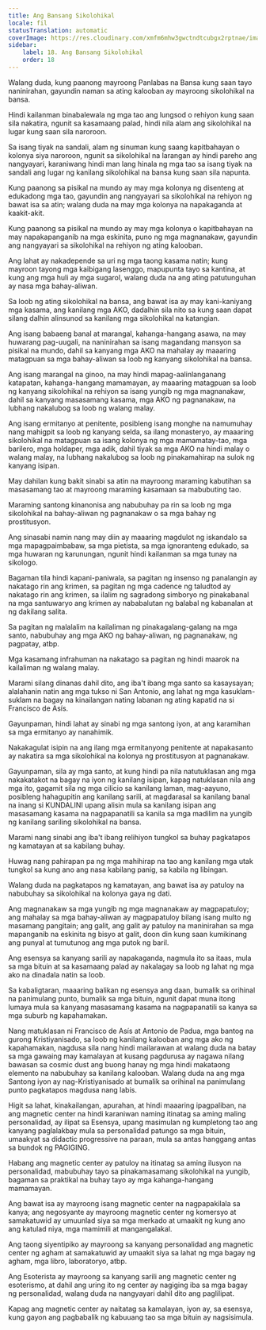 ```yaml
---
title: Ang Bansang Sikolohikal
locale: fil
statusTranslation: automatic
coverImage: https://res.cloudinary.com/xmfm6mhw3gwctndtcubgx2rptnae/image/upload/v1741354419/small_cover_la_gran_rebelion_28716e29d2.webp
sidebar:
    label: 18. Ang Bansang Sikolohikal
    order: 18
---
```

Walang duda, kung paanong mayroong Panlabas na Bansa kung saan tayo naninirahan, gayundin naman sa ating kalooban ay mayroong sikolohikal na bansa.

Hindi kailanman binabalewala ng mga tao ang lungsod o rehiyon kung saan sila nakatira, ngunit sa kasamaang palad, hindi nila alam ang sikolohikal na lugar kung saan sila naroroon.

Sa isang tiyak na sandali, alam ng sinuman kung saang kapitbahayan o kolonya siya naroroon, ngunit sa sikolohikal na larangan ay hindi pareho ang nangyayari, karaniwang hindi man lang hinala ng mga tao sa isang tiyak na sandali ang lugar ng kanilang sikolohikal na bansa kung saan sila napunta.

Kung paanong sa pisikal na mundo ay may mga kolonya ng disenteng at edukadong mga tao, gayundin ang nangyayari sa sikolohikal na rehiyon ng bawat isa sa atin; walang duda na may mga kolonya na napakaganda at kaakit-akit.

Kung paanong sa pisikal na mundo ay may mga kolonya o kapitbahayan na may napakapanganib na mga eskinita, puno ng mga magnanakaw, gayundin ang nangyayari sa sikolohikal na rehiyon ng ating kalooban.

Ang lahat ay nakadepende sa uri ng mga taong kasama natin; kung mayroon tayong mga kaibigang lasenggo, mapupunta tayo sa kantina, at kung ang mga huli ay mga sugarol, walang duda na ang ating patutunguhan ay nasa mga bahay-aliwan.

Sa loob ng ating sikolohikal na bansa, ang bawat isa ay may kani-kaniyang mga kasama, ang kanilang mga AKO, dadalhin sila nito sa kung saan dapat silang dalhin alinsunod sa kanilang mga sikolohikal na katangian.

Ang isang babaeng banal at marangal, kahanga-hangang asawa, na may huwarang pag-uugali, na naninirahan sa isang magandang mansyon sa pisikal na mundo, dahil sa kanyang mga AKO na mahalay ay maaaring matagpuan sa mga bahay-aliwan sa loob ng kanyang sikolohikal na bansa.

Ang isang marangal na ginoo, na may hindi mapag-aalinlanganang katapatan, kahanga-hangang mamamayan, ay maaaring matagpuan sa loob ng kanyang sikolohikal na rehiyon sa isang yungib ng mga magnanakaw, dahil sa kanyang masasamang kasama, mga AKO ng pagnanakaw, na lubhang nakalubog sa loob ng walang malay.

Ang isang ermitanyo at penitente, posibleng isang monghe na namumuhay nang mahigpit sa loob ng kanyang selda, sa ilang monasteryo, ay maaaring sikolohikal na matagpuan sa isang kolonya ng mga mamamatay-tao, mga barilero, mga holdaper, mga adik, dahil tiyak sa mga AKO na hindi malay o walang malay, na lubhang nakalubog sa loob ng pinakamahirap na sulok ng kanyang isipan.

May dahilan kung bakit sinabi sa atin na mayroong maraming kabutihan sa masasamang tao at mayroong maraming kasamaan sa mabubuting tao.

Maraming santong kinanonisa ang nabubuhay pa rin sa loob ng mga sikolohikal na bahay-aliwan ng pagnanakaw o sa mga bahay ng prostitusyon.

Ang sinasabi namin nang may diin ay maaaring magdulot ng iskandalo sa mga mapagpaimbabaw, sa mga pietista, sa mga ignoranteng edukado, sa mga huwaran ng karunungan, ngunit hindi kailanman sa mga tunay na sikologo.

Bagaman tila hindi kapani-paniwala, sa pagitan ng insenso ng panalangin ay nakatago rin ang krimen, sa pagitan ng mga cadence ng taludtod ay nakatago rin ang krimen, sa ilalim ng sagradong simboryo ng pinakabanal na mga santuwaryo ang krimen ay nababalutan ng balabal ng kabanalan at ng dakilang salita.

Sa pagitan ng malalalim na kailaliman ng pinakagalang-galang na mga santo, nabubuhay ang mga AKO ng bahay-aliwan, ng pagnanakaw, ng pagpatay, atbp.

Mga kasamang infrahuman na nakatago sa pagitan ng hindi maarok na kailaliman ng walang malay.

Marami silang dinanas dahil dito, ang iba't ibang mga santo sa kasaysayan; alalahanin natin ang mga tukso ni San Antonio, ang lahat ng mga kasuklam-suklam na bagay na kinailangan nating labanan ng ating kapatid na si Francisco de Asís.

Gayunpaman, hindi lahat ay sinabi ng mga santong iyon, at ang karamihan sa mga ermitanyo ay nanahimik.

Nakakagulat isipin na ang ilang mga ermitanyong penitente at napakasanto ay nakatira sa mga sikolohikal na kolonya ng prostitusyon at pagnanakaw.

Gayunpaman, sila ay mga santo, at kung hindi pa nila natutuklasan ang mga nakakatakot na bagay na iyon ng kanilang isipan, kapag natuklasan nila ang mga ito, gagamit sila ng mga cilicio sa kanilang laman, mag-aayuno, posibleng hahagupitin ang kanilang sarili, at magdarasal sa kanilang banal na inang si KUNDALINI upang alisin mula sa kanilang isipan ang masasamang kasama na nagpapanatili sa kanila sa mga madilim na yungib ng kanilang sariling sikolohikal na bansa.

Marami nang sinabi ang iba't ibang relihiyon tungkol sa buhay pagkatapos ng kamatayan at sa kabilang buhay.

Huwag nang pahirapan pa ng mga mahihirap na tao ang kanilang mga utak tungkol sa kung ano ang nasa kabilang panig, sa kabila ng libingan.

Walang duda na pagkatapos ng kamatayan, ang bawat isa ay patuloy na nabubuhay sa sikolohikal na kolonya gaya ng dati.

Ang magnanakaw sa mga yungib ng mga magnanakaw ay magpapatuloy; ang mahalay sa mga bahay-aliwan ay magpapatuloy bilang isang multo ng masamang pangitain; ang galit, ang galit ay patuloy na maninirahan sa mga mapanganib na eskinita ng bisyo at galit, doon din kung saan kumikinang ang punyal at tumutunog ang mga putok ng baril.

Ang esensya sa kanyang sarili ay napakaganda, nagmula ito sa itaas, mula sa mga bituin at sa kasamaang palad ay nakalagay sa loob ng lahat ng mga ako na dinadala natin sa loob.

Sa kabaligtaran, maaaring balikan ng esensya ang daan, bumalik sa orihinal na panimulang punto, bumalik sa mga bituin, ngunit dapat muna itong lumaya mula sa kanyang masasamang kasama na nagpapanatili sa kanya sa mga suburb ng kapahamakan.

Nang matuklasan ni Francisco de Asís at Antonio de Padua, mga bantog na gurong Kristiyanisado, sa loob ng kanilang kalooban ang mga ako ng kapahamakan, nagdusa sila nang hindi mailarawan at walang duda na batay sa mga gawaing may kamalayan at kusang pagdurusa ay nagawa nilang bawasan sa cosmic dust ang buong hanay ng mga hindi makataong elemento na nabubuhay sa kanilang kalooban. Walang duda na ang mga Santong iyon ay nag-Kristiyanisado at bumalik sa orihinal na panimulang punto pagkatapos magdusa nang labis.

Higit sa lahat, kinakailangan, apurahan, at hindi maaaring ipagpaliban, na ang magnetic center na hindi karaniwan naming itinatag sa aming maling personalidad, ay ilipat sa Esensya, upang masimulan ng kumpletong tao ang kanyang paglalakbay mula sa personalidad patungo sa mga bituin, umaakyat sa didactic progressive na paraan, mula sa antas hanggang antas sa bundok ng PAGIGING.

Habang ang magnetic center ay patuloy na itinatag sa aming ilusyon na personalidad, mabubuhay tayo sa pinakamasamang sikolohikal na yungib, bagaman sa praktikal na buhay tayo ay mga kahanga-hangang mamamayan.

Ang bawat isa ay mayroong isang magnetic center na nagpapakilala sa kanya; ang negosyante ay mayroong magnetic center ng komersyo at samakatuwid ay umuunlad siya sa mga merkado at umaakit ng kung ano ang katulad niya, mga mamimili at mangangalakal.

Ang taong siyentipiko ay mayroong sa kanyang personalidad ang magnetic center ng agham at samakatuwid ay umaakit siya sa lahat ng mga bagay ng agham, mga libro, laboratoryo, atbp.

Ang Esoterista ay mayroong sa kanyang sarili ang magnetic center ng esoterismo, at dahil ang uring ito ng center ay nagiging iba sa mga bagay ng personalidad, walang duda na nangyayari dahil dito ang paglilipat.

Kapag ang magnetic center ay naitatag sa kamalayan, iyon ay, sa esensya, kung gayon ang pagbabalik ng kabuuang tao sa mga bituin ay nagsisimula.

